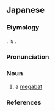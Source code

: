 ==Japanese==
{{DEFAULTSORT:おおこうもり}}
{{wikipedia|lang=ja|オオコウモリ}}
{{ja-kanjitab|おお|yomi=irr}}

===Etymology===
{{com|ja|大|蝙蝠|tr1=ō|t1=[[big]]|tr2=kōmori|t2=[[bat]]}}. {{m|ja|蝙蝠}} is {{juku|sort=おおこうもり}}.

===Pronunciation===
{{ja-pron|y=i|おおこうもり|acc=3|acc_ref=DJR}}

===Noun===
{{ja-noun|おおこうもり|オオコウモリ|hhira=おほかうもり}}

# a [[megabat]]

===References===
<references/>

{{C|ja|Bats}}